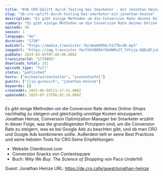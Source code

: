 ```yaml
---
title: "#36 CRO-Uplift durch Testing bei Smarketer - mit Jonathan Heinze "
slug: "36-cro-uplift-durch-testing-bei-smarketer-mit-jonathan-heinze"
description: "Es gibt einige Methoden um die Conversion Rate deines Online-Shops nachhaltig zu steigern und gleichzeitig unnötige Kosten einzusparen. Jonathan Heinze, Conversion Optimization Manager bei Smarketer erzählt in dieser Folge, was die grundlegenden Prinzipien sind, um die Conversion Rate zu steigern, was es bei Google Ads zu beachten gibt, und ob man CRO und Google Ads kombinieren sollte. Außerdem teilt er seine Best Practices und seine liebsten Tools für CRO.Seine Empfehlungen:\n\n- Website Clientboost.com\n- Conversion Snacks von Contentsquare\n- Buch: W*hy We Buy: The Science of Shopping* von Paco Underhill\n\n Guest: Jonathan Heinze URL: https://de.cro.cafe/guest/jonathan-heinze"
summary: "Es gibt einige Methoden um die Conversion Rate deines Online-Shops nachhaltig zu steigern und gleichzeitig unnötige Kosten einzusparen. Jonathan Heinze, Conversion Optimization Manager bei Smarketer erzählt in dieser Folge, was die grundlegenden Prinzipien sind, um die Conversion Rate zu steigern, was es bei Google Ads zu beachten gibt, und ob man CRO und Google Ads kombinieren sollte. Außerdem teilt er seine Best Practices und seine liebsten Tools für CRO.Seine Empfehlungen:Website Clientboost.comConversion Snacks von ContentsquareBuch: Why We Buy: The Science of Shopping von Paco Underhill Guest: Jonathan Heinze URL: https://de.cro.cafe/guest/jonathan-heinze"
episode: 36
season: 1
language: "de"
duration: "1730"
audioUrl: "https://media.transistor.fm/a6a60956/517fbcd0.mp3"
imageUrl: "https://img.transistor.fm/VYUYBERkfX6UNMsIT_YVYzja-DQExBljvLgg5hj0Ap0/rs:fill:3000:3000:1/q:60/aHR0cHM6Ly9pbWct/dXBsb2FkLXByb2R1/Y3Rpb24udHJhbnNp/c3Rvci5mbS9lNDQz/YjMxMjRhMDc2NmZh/ZTZkY2Q4NjYzOTNm/NGIzNy5wbmc.webp"
pubDate: 2024-03-05T07:00:00.000Z
transistorId: "1775093"
downloads_total: 151
episode_type: "full"
status: "published"
hosts: ["michaelwitzenleiter", "yvonneteufel"]
guests: ["ilja-gurevich", "jonathan-heinze"]
keywords: []
createdAt: 2025-06-04T21:37:51.000Z
updatedAt: 2025-07-13T06:02:10.000Z
---
```


Es gibt einige Methoden um die Conversion Rate deines Online-Shops nachhaltig zu steigern und gleichzeitig unnötige Kosten einzusparen. Jonathan Heinze, Conversion Optimization Manager bei Smarketer erzählt in dieser Folge, was die grundlegenden Prinzipien sind, um die Conversion Rate zu steigern, was es bei Google Ads zu beachten gibt, und ob man CRO und Google Ads kombinieren sollte. Außerdem teilt er seine Best Practices und seine liebsten Tools für CRO.Seine Empfehlungen:

- Website Clientboost.com
- Conversion Snacks von Contentsquare
- Buch: W*hy We Buy: The Science of Shopping* von Paco Underhill

 Guest: Jonathan Heinze URL: https://de.cro.cafe/guest/jonathan-heinze
